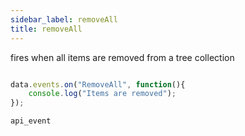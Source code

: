 ```yaml
---
sidebar_label: removeAll
title: removeAll
---
```



          


<Short>
 fires when all items are removed from a tree collection
	

</Short>






~~~js

data.events.on("RemoveAll", function(){
	console.log("Items are removed");
});


~~~
	api_event

<Descr>





</Descr>

